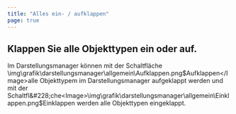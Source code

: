 ```yaml
---
title: "Alles ein- / aufklappen"
page: true
---
```

## Klappen Sie alle Objekttypen ein oder auf.

Im Darstellungsmanager k&#246;nnen mit der Schaltfl&#228;che<Image>\img\grafik\darstellungsmanager\allgemein\Aufklappen.png$Aufklappen</Image>alle Objekttypem im Darstellungsmanager aufgeklappt werden und mit der Schaltfl&#228;che<Image>\img\grafik\darstellungsmanager\allgemein\Einklappen.png$Einklappen</Image> werden alle Objekttypen eingeklappt.